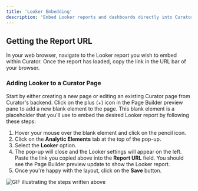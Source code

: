 ```yaml
---
title: 'Looker Embedding'
description: 'Embed Looker reports and dashboards directly into Curator pages for integrated analytics viewing.'
---
```


## Getting the Report URL

In your web browser, navigate to the Looker report you wish to embed within Curator.  Once the report has loaded, copy
the link in the URL bar of your browser.

### Adding Looker to a Curator Page

Start by either creating a new page or editing an existing Curator page from Curator's backend.  Click on the plus (+)
 icon in the Page Builder preview pane to add a new blank element to the page.  This blank element is a placeholder that
you'll use to embed the desired Looker report by following these steps:

1. Hover your mouse over the blank element and click on the pencil icon.
2. Click on the **Analytic Elements** tab at the top of the pop-up.
3. Select the **Looker** option.
4. The pop-up will close and the Looker settings will appear on the left.  Paste the link you copied above into the
 **Report URL** field.  You should see the Page Builder preview update to show the Looker report.
5. Once you're happy with the layout, click on the **Save** button.

![GIF illustrating the steps written above](https://curator.interworks.com/file/looker-gif)
